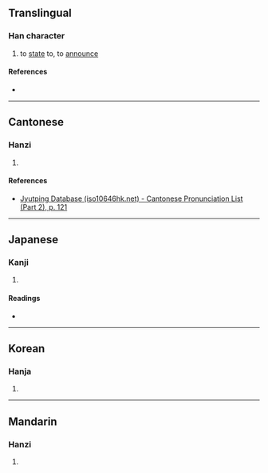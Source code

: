 {{character info/new}}
==Translingual==

===Han character===
{{Han char|rn=70|rad=方|as=07|sn=11|four=|canj=IBYHS|ids=⿱甫方}}

# to [[state]] to, to [[announce]]

====References====
* {{Han ref|kx=0483.150|dkj=13654|dj=0845.100|hdz=32180.010|uh=65C9|ud=26057}}

----

==Cantonese==

===Hanzi===
{{yue-hanzi|jyut=[[fu1]]|y=fu1}}

# {{defn|lang=yue|sort=方07}}

====References====
* [http://www.iso10646hk.net/jp/document/download.jsp Jyutping Database (iso10646hk.net) - Cantonese Pronunciation List (Part 2), p. 121]

----

==Japanese==

===Kanji===
{{ja-kanji|grade=|rs=方07}}

# {{defn|lang=ja|sort=方07}}

====Readings====
* {{ja-readings|on=[[ふ]] (fu)|kun=[[ふ]] (fu)}}

----

==Korean==

===Hanja===
{{ko-hanja|hangeul=가|eumhun=|rv=ga|mr=ka|y=ka}}

# {{defn|lang=ko|sort=方07}}

----

==Mandarin==

===Hanzi===
{{cmn-hanzi|pin=[[fū]] ([[fu1]])|wg=fu<sup>1</sup>}}

# {{defn|lang=cmn|sort=方07}}